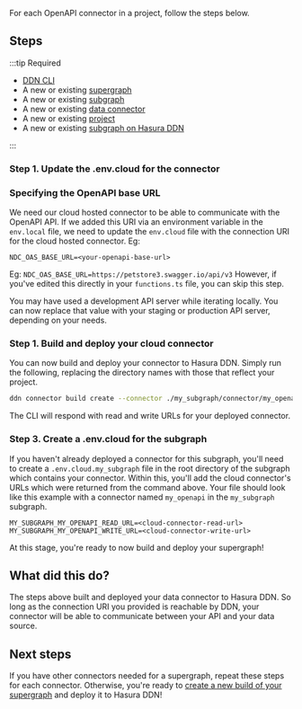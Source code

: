
For each OpenAPI connector in a project, follow the steps below.

<Thumbnail src="/img/get-started/ERD/deploy-connector.png" alt="Deploy a connector to Hasura DDN" width="1000px" />

## Steps

:::tip Required

- [DDN CLI](/quickstart.mdx)
- A new or existing [supergraph](/quickstart.mdx)
- A new or existing [subgraph](/quickstart.mdx)
- A new or existing [data connector](/quickstart.mdx)
- A new or existing [project](/deployment/hasura-ddn/tutorial/01-create-a-project.mdx)
- A new or existing [subgraph on Hasura DDN](/deployment/hasura-ddn/tutorial/02-create-a-subgraph.mdx)

:::

### Step 1. Update the .env.cloud for the connector

### Specifying the OpenAPI base URL

We need our cloud hosted connector to be able to communicate with the OpenAPI API. If we added this URI via an
environment variable in the `env.local` file, we need to update the `env.cloud` file with the connection URI for the
cloud hosted connector. Eg:

```env title="For example, my_subgraph/my_openapi/.env.cloud"
NDC_OAS_BASE_URL=<your-openapi-base-url>
```

Eg: `NDC_OAS_BASE_URL=https://petstore3.swagger.io/api/v3` However, if you've edited this directly in your
`functions.ts` file, you can skip this step.

You may have used a development API server while iterating locally. You can now replace that value with your staging or
production API server, depending on your needs.

### Step 1. Build and deploy your cloud connector

You can now build and deploy your connector to Hasura DDN. Simply run the following, replacing the directory names with
those that reflect your project.

```bash title="Taking care to update the path to your connector's configuration file, run:"
ddn connector build create --connector ./my_subgraph/connector/my_openapi/connector.yaml
```

The CLI will respond with read and write URLs for your deployed connector.

### Step 3. Create a .env.cloud for the subgraph

If you haven't already deployed a connector for this subgraph, you'll need to create a `.env.cloud.my_subgraph` file in
the root directory of the subgraph which contains your connector. Within this, you'll add the cloud connector's URLs
which were returned from the command above. Your file should look like this example with a connector named `my_openapi`
in the `my_subgraph` subgraph.

```env title="For example, my_subgraph/.env.cloud.my_subgraph:"
MY_SUBGRAPH_MY_OPENAPI_READ_URL=<cloud-connector-read-url>
MY_SUBGRAPH_MY_OPENAPI_WRITE_URL=<cloud-connector-write-url>
```

At this stage, you're ready to now build and deploy your supergraph!

## What did this do?

The steps above built and deployed your data connector to Hasura DDN. So long as the connection URI you provided is
reachable by DDN, your connector will be able to communicate between your API and your data source.

## Next steps

If you have other connectors needed for a supergraph, repeat these steps for each connector. Otherwise, you're ready to
[create a new build of your supergraph](/deployment/hasura-ddn/tutorial/04-deploy-your-supergraph.mdx) and deploy it to
Hasura DDN!
